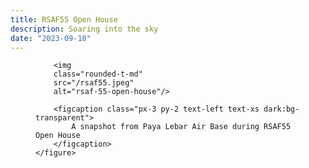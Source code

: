 ```yaml
---
title: RSAF55 Open House
description: Soaring into the sky
date: "2023-09-10"
---
```




<div class="md:container md:mx-auto box-border p-8 border-0 bg-slate-50 dark:bg-slate-900">
    <figure class="rounded-md shadow-2xl">

        <img 
        class="rounded-t-md" 
        src="/rsaf55.jpeg" 
        alt="rsaf-55-open-house"/>

        <figcaption class="px-3 py-2 text-left text-xs dark:bg-transparent">
            A snapshot from Paya Lebar Air Base during RSAF55 Open House
        </figcaption>
    </figure>    
</div>